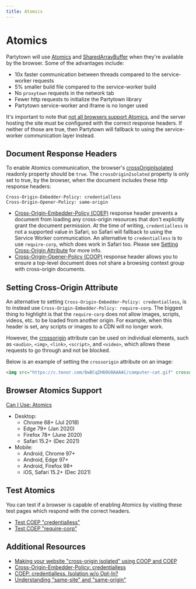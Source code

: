 ```yaml
---
title: Atomics
---
```


# Atomics

Partytown will use [Atomics](https://developer.mozilla.org/en-US/docs/Web/JavaScript/Reference/Global_Objects/Atomics) and [SharedArrayBuffer](https://developer.mozilla.org/en-US/docs/Web/JavaScript/Reference/Global_Objects/SharedArrayBuffer) when they're available by the browser. Some of the advantages include:

- 10x faster communication between threads compared to the service-worker requests
- 5% smaller build file compared to the service-worker build
- No `proxytown` requests in the network tab
- Fewer http requests to initialize the Partytown library
- Partytown service-worker and iframe is no longer used

It's important to note that [not all browsers support Atomics](#browser-atomics-support), and the server hosting the site must be configured with the correct response headers. If neither of those are true, then Partytown will fallback to using the service-worker communication layer instead.

## Document Response Headers

To enable Atomics communication, the browser's [crossOriginIsolated](https://developer.mozilla.org/en-US/docs/Web/API/crossOriginIsolated) readonly property should be `true`. The `crossOriginIsolated` property is only set to true, by the browser, when the document includes these http response headers:

```
Cross-Origin-Embedder-Policy: credentialless
Cross-Origin-Opener-Policy: same-origin
```

- [Cross-Origin-Embedder-Policy (COEP)](https://developer.mozilla.org/en-US/docs/Web/HTTP/Headers/Cross-Origin-Embedder-Policy) response header prevents a document from loading any cross-origin resources that don't explicitly grant the document permission. At the time of writing, `credentialless` is not a supported value in Safari, so Safari will fallback to using the Service Worker communication. An alternative to `credentialless` is to use `require-corp`, which does work in Safari too. Please see [Setting Cross-Origin Attribute](#setting-cross-origin-attribute) for more info.
- [Cross-Origin-Opener-Policy (COOP)](https://developer.mozilla.org/en-US/docs/Web/HTTP/Headers/Cross-Origin-Opener-Policy) response header allows you to ensure a top-level document does not share a browsing context group with cross-origin documents.

## Setting Cross-Origin Attribute

An alternative to setting `Cross-Origin-Embedder-Policy: credentialless`, is to instead use `Cross-Origin-Embedder-Policy: require-corp`. The biggest thing to highlight is that the `require-corp` does not allow images, scripts, videos, etc. to be loaded from another origin. For example, when this header is set, any scripts or images to a CDN will no longer work.

However, the [crossorigin](https://developer.mozilla.org/en-US/docs/Web/HTML/Attributes/crossorigin) attribute can be used on individual elements, such as `<audio>`, `<img>`, `<link>`, `<script>`, and `<video>`, which allows these requests to go through and not be blocked.

Below is an example of setting the `crossorigin` attribute on an image:

```html
<img src="https://c.tenor.com/8wBCqZH60U8AAAAC/computer-cat.gif" crossorigin />
```

## Browser Atomics Support

[Can I Use: Atomics](https://caniuse.com/mdn-javascript_builtins_atomics)

- Desktop:
  - Chrome 68+ (Jul 2018)
  - Edge 79+ (Jan 2020)
  - Firefox 78+ (June 2020)
  - Safari 15.2+ (Dec 2021)
- Mobile:
  - Android, Chrome 97+
  - Android, Edge 97+
  - Android, Firefox 98+
  - iOS, Safari 15.2+ (Dec 2021)

## Test Atomics

You can test if a browser is capable of enabling Atomics by visiting these test pages which respond with the correct headers.

- [Test COEP "credentialless"](https://partytown.qwik.dev/tests/atomics/)
- [Test COEP "require-corp"](https://partytown.qwik.dev/tests/atomics/?coep=require-corp)

## Additional Resources

- [Making your website "cross-origin isolated" using COOP and COEP](https://web.dev/coop-coep/)
- [Cross-Origin-Embedder-Policy: credentialless](https://wicg.github.io/credentiallessness/)
- [COEP: credentialless. Isolation w/o Opt-In?](https://github.com/WICG/credentiallessness)
- [Understanding "same-site" and "same-origin"](https://web.dev/same-site-same-origin/)
